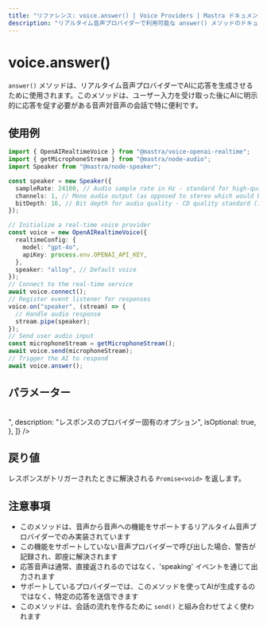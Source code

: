 ```yaml
---
title: "リファレンス: voice.answer() | Voice Providers | Mastra ドキュメント"
description: "リアルタイム音声プロバイダーで利用可能な answer() メソッドのドキュメント。このメソッドは音声プロバイダーに応答の生成を指示します。"
---
```


# voice.answer()

`answer()` メソッドは、リアルタイム音声プロバイダーでAIに応答を生成させるために使用されます。このメソッドは、ユーザー入力を受け取った後にAIに明示的に応答を促す必要がある音声対音声の会話で特に便利です。

## 使用例

```typescript
import { OpenAIRealtimeVoice } from "@mastra/voice-openai-realtime";
import { getMicrophoneStream } from "@mastra/node-audio";
import Speaker from "@mastra/node-speaker";

const speaker = new Speaker({
  sampleRate: 24100, // Audio sample rate in Hz - standard for high-quality audio on MacBook Pro
  channels: 1, // Mono audio output (as opposed to stereo which would be 2)
  bitDepth: 16, // Bit depth for audio quality - CD quality standard (16-bit resolution)
});

// Initialize a real-time voice provider
const voice = new OpenAIRealtimeVoice({
  realtimeConfig: {
    model: "gpt-4o",
    apiKey: process.env.OPENAI_API_KEY,
  },
  speaker: "alloy", // Default voice
});
// Connect to the real-time service
await voice.connect();
// Register event listener for responses
voice.on("speaker", (stream) => {
  // Handle audio response
  stream.pipe(speaker);
});
// Send user audio input
const microphoneStream = getMicrophoneStream();
await voice.send(microphoneStream);
// Trigger the AI to respond
await voice.answer();
```

## パラメーター

<br />
<PropertiesTable
  content={[
    {
      name: "options",
      type: "Record<string, unknown>",
      description: "レスポンスのプロバイダー固有のオプション",
      isOptional: true,
    },
  ]}
/>

## 戻り値

レスポンスがトリガーされたときに解決される `Promise<void>` を返します。

## 注意事項

- このメソッドは、音声から音声への機能をサポートするリアルタイム音声プロバイダーでのみ実装されています
- この機能をサポートしていない音声プロバイダーで呼び出した場合、警告が記録され、即座に解決されます
- 応答音声は通常、直接返されるのではなく、'speaking' イベントを通じて出力されます
- サポートしているプロバイダーでは、このメソッドを使ってAIが生成するのではなく、特定の応答を送信できます
- このメソッドは、会話の流れを作るために `send()` と組み合わせてよく使われます
